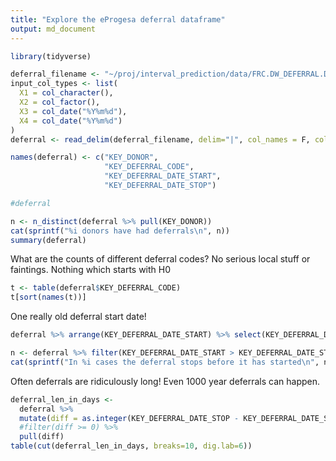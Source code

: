 ```yaml
---
title: "Explore the eProgesa deferral dataframe"
output: md_document
---
```




```r
library(tidyverse)
```

```r
deferral_filename <- "~/proj/interval_prediction/data/FRC.DW_DEFERRAL.DAT"
input_col_types <- list(
  X1 = col_character(),
  X2 = col_factor(),
  X3 = col_date("%Y%m%d"),
  X4 = col_date("%Y%m%d")
)
deferral <- read_delim(deferral_filename, delim="|", col_names = F, col_types = input_col_types)

names(deferral) <- c("KEY_DONOR",
                     "KEY_DEFERRAL_CODE",
                     "KEY_DEFERRAL_DATE_START",
                     "KEY_DEFERRAL_DATE_STOP")
```

```r
#deferral
```

```r
n <- n_distinct(deferral %>% pull(KEY_DONOR))
cat(sprintf("%i donors have had deferrals\n", n))
summary(deferral)
```
What are the counts of different deferral codes? No serious local stuff or faintings. Nothing which starts with H0
```r
t <- table(deferral$KEY_DEFERRAL_CODE)
t[sort(names(t))]
```
One really old deferral start date!
```r
deferral %>% arrange(KEY_DEFERRAL_DATE_START) %>% select(KEY_DEFERRAL_DATE_START, KEY_DEFERRAL_DATE_STOP)
```

```r
n <- deferral %>% filter(KEY_DEFERRAL_DATE_START > KEY_DEFERRAL_DATE_STOP) %>% nrow()
cat(sprintf("In %i cases the deferral stops before it has started\n", n))
```
Often deferrals are ridiculously long! Even 1000 year deferrals can happen.

```r
deferral_len_in_days <-
  deferral %>% 
  mutate(diff = as.integer(KEY_DEFERRAL_DATE_STOP - KEY_DEFERRAL_DATE_START)) %>%
  #filter(diff >= 0) %>%
  pull(diff)
table(cut(deferral_len_in_days, breaks=10, dig.lab=6))
```


